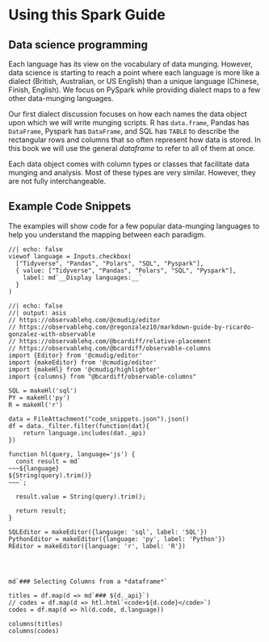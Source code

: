 # Using this Spark Guide

  <link rel="stylesheet"
        href="https://cdnjs.cloudflare.com/ajax/libs/highlight.js/10.0.3/styles/default.min.css">
  <script src="https://cdnjs.cloudflare.com/ajax/libs/highlight.js/10.0.3/highlight.min.js"></script>
  <script>hljs.initHighlightingOnLoad();</script>

## Data science programming

Each language has its view on the vocabulary of data munging. However, data science is starting to reach a point where each language is more like a dialect (British, Australian, or US English) than a unique language (Chinese, Finish, English). We focus on PySpark while providing dialect maps to a few other data-munging languages.

Our first dialect discussion focuses on how each names the data object upon which we will write munging scripts. R has `data.frame`, Pandas has `DataFrame`, Pyspark has `DataFrame`, and SQL has `TABLE` to describe the rectangular rows and columns that so often represent how data is stored. In this book we will use the general *dataframe* to refer to all of them at once.

Each data object comes with column types or classes that facilitate data munging and analysis. Most of these types are very similar. However, they are not fully interchangeable.

## Example Code Snippets

The examples will show code for a few popular data-munging languages to help you understand the mapping between each paradigm.


```ojs
//| echo: false
viewof language = Inputs.checkbox(
  ["Tidyverse", "Pandas", "Polars", "SQL", "Pyspark"], 
  { value: ["Tidyverse", "Pandas", "Polars", "SQL", "Pyspark"], 
    label: md`__Display languages:__`
  }
)
```


```ojs
//| echo: false
//| output: asis
// https://observablehq.com/@cmudig/editor
// https://observablehq.com/@regonzalez10/markdown-guide-by-ricardo-gonzalez-with-observable
// https://observablehq.com/@bcardiff/relative-placement
// https://observablehq.com/@bcardiff/observable-columns
import {Editor} from '@cmudig/editor'
import {makeEditor} from '@cmudig/editor'
import {makeHl} from '@cmudig/highlighter'
import {columns} from "@bcardiff/observable-columns"

SQL = makeHl('sql')
PY = makeHl('py')
R = makeHl('r')

data = FileAttachment("code_snippets.json").json()
df = data._filter.filter(function(dat){
    return language.includes(dat._api)
})

function hl(query, language='js') {
  const result = md`
~~~${language}
${String(query).trim()}
~~~`;

  result.value = String(query).trim();

  return result;
}

SQLEditor = makeEditor({language: 'sql', label: 'SQL'})
PythonEditor = makeEditor({language: 'py', label: 'Python'})
REditor = makeEditor({language: 'r', label: 'R'})




md`### Selecting Columns from a *dataframe*`

titles = df.map(d => md`### ${d._api}`)
// codes = df.map(d => htl.html`<code>${d.code}</code>`)
codes = df.map(d => hl(d.code, d.language))

columns(titles)
columns(codes)

```